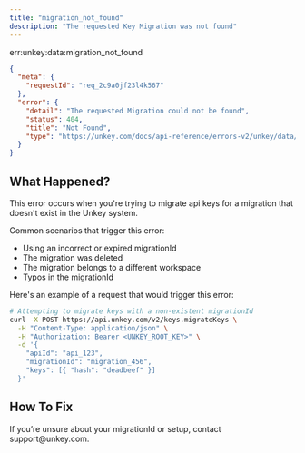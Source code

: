 ```yaml
---
title: "migration_not_found"
description: "The requested Key Migration was not found"
---
```


<Danger>err:unkey:data:migration_not_found</Danger>

```json Example
{
  "meta": {
    "requestId": "req_2c9a0jf23l4k567"
  },
  "error": {
    "detail": "The requested Migration could not be found",
    "status": 404,
    "title": "Not Found",
    "type": "https://unkey.com/docs/api-reference/errors-v2/unkey/data/migration_not_found"
  }
}
```

## What Happened?

This error occurs when you're trying to migrate api keys for a migration that doesn't exist in the Unkey system.

Common scenarios that trigger this error:

- Using an incorrect or expired migrationId
- The migration was deleted
- The migration belongs to a different workspace
- Typos in the migrationId

Here's an example of a request that would trigger this error:

```bash
# Attempting to migrate keys with a non-existent migrationId
curl -X POST https://api.unkey.com/v2/keys.migrateKeys \
  -H "Content-Type: application/json" \
  -H "Authorization: Bearer <UNKEY_ROOT_KEY>" \
  -d '{
    "apiId": "api_123",
    "migrationId": "migration_456",
    "keys": [{ "hash": "deadbeef" }]
  }'
```

## How To Fix

<Info>
  If you’re unsure about your migrationId or setup, contact support@unkey.com.
</Info>
